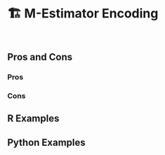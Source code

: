 # 🏗️ M-Estimator Encoding {#sec-categorical-m-estimator}

::: {style="visibility: hidden; height: 0px;"}
## M-Estimator Encoding
:::

## Pros and Cons

### Pros

### Cons

## R Examples

## Python Examples
